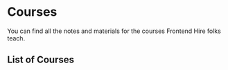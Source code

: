 
# Courses

You can find all the notes and materials for the courses Frontend Hire folks teach.

## List of Courses

<Cards>
  <Card title='Todo App with TypeScript and TDD' href='/todo-app' />
</Cards>
